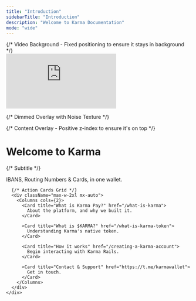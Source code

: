 ```yaml
---
title: "Introduction"
sidebarTitle: "Introduction"
description: "Welcome to Karma Documentation"
mode: "wide"
---
```


<style>
{`
  .card-link, .card-link:hover, .card-link:visited, .card-link:focus {
    text-decoration: none !important;
    color: inherit !important;
    border: none !important;
  }
  
  .hero-content h1 {
    text-align: center !important;
    margin-left: auto !important;
    margin-right: auto !important;
    display: block !important;
    width: 100% !important;
  }
  
  .hero-content p {
    text-align: center !important;
    margin-left: auto !important;
    margin-right: auto !important;
  }
`}
</style>

<div className="relative w-full h-screen sm:h-[70vh] overflow-hidden">
  {/* Video Background - Fixed positioning to ensure it stays in background */}
  <div className="absolute inset-0 w-full h-full -z-10">
    <iframe
      className="w-full h-full pointer-events-none"
      src="https://customer-n0noevuwva7213vx.cloudflarestream.com/c7e0bcb052b1f5be21fff3d3a907b63c/iframe?autoplay=true&muted=true&loop=true&controls=false"
      allow="accelerometer; autoplay; clipboard-write; encrypted-media; gyroscope; picture-in-picture"
      allowFullScreen
      frameBorder="0"
      style={{ objectFit: 'cover', objectPosition: 'center' }}
    ></iframe>
  </div>

  {/* Dimmed Overlay with Noise Texture */}
  <div 
    className="absolute inset-0 bg-black/40 pointer-events-none -z-5"
    style={{
      backgroundImage: `url("data:image/svg+xml,%3Csvg viewBox='0 0 256 256' xmlns='http://www.w3.org/2000/svg'%3E%3Cfilter id='noiseFilter'%3E%3CfeTurbulence type='fractalNoise' baseFrequency='0.9' numOctaves='4' stitchTiles='stitch'/%3E%3C/filter%3E%3Crect width='100%25' height='100%25' filter='url(%23noiseFilter)' opacity='0.1'/%3E%3C/svg%3E")`,
      mixBlendMode: 'overlay'
    }}
  ></div>

  {/* Content Overlay - Positive z-index to ensure it's on top */}
  <div className="relative z-10 flex flex-col items-center justify-center h-full px-4 text-center">
    <div className="max-w-3xl mx-auto hero-content">
      <div className="w-full flex justify-center">
        <h1 noAnchor className="text-4xl md:text-6xl font-bold text-white mb-4 text-center">Welcome to Karma</h1>
      </div>
      {/* Subtitle */}
      <p className="text-lg md:text-xl text-white/90 mb-8 text-center">
        IBANS, Routing Numbers & Cards, in one wallet.
      </p>

      {/* Action Cards Grid */}
      <div className="max-w-2xl mx-auto">
        <Columns cols={2}>
          <Card title="What is Karma Pay?" href="/what-is-karma">
            About the platform, and why we built it.
          </Card>

          <Card title="What is $KARMA?" href="/what-is-karma-token">
            Understanding Karma's native token.
          </Card>

          <Card title="How it works" href="/creating-a-karma-account">
            Begin interacting with Karma Rails.
          </Card>

          <Card title="Contact & Support" href="https://t.me/karmawallet">
            Get in touch.
          </Card>
        </Columns>
      </div>
    </div>
  </div>
</div>

